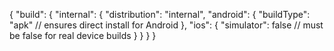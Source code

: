 {
  "build": {
    "internal": {
      "distribution": "internal",
      "android": {
        "buildType": "apk"   // ensures direct install for Android
      },
      "ios": {
        "simulator": false   // must be false for real device builds
      }
    }
  }
}
